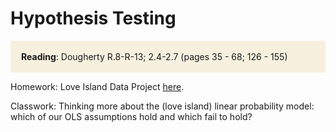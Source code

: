 # Hypothesis Testing

<p style="background-color:#f7f0df; border-width:3px; border-style:solid; border-color:#f7f0df; padding: 1em;">
**Reading**: Dougherty R.8-R-13; 2.4-2.7 (pages 35 - 68; 126 - 155)
</p>

Homework: Love Island Data Project [here](https://github.com/cobriant/EC320lab6).

Classwork: Thinking more about the (love island) linear probability model: which of our OLS assumptions hold and which fail to hold?
